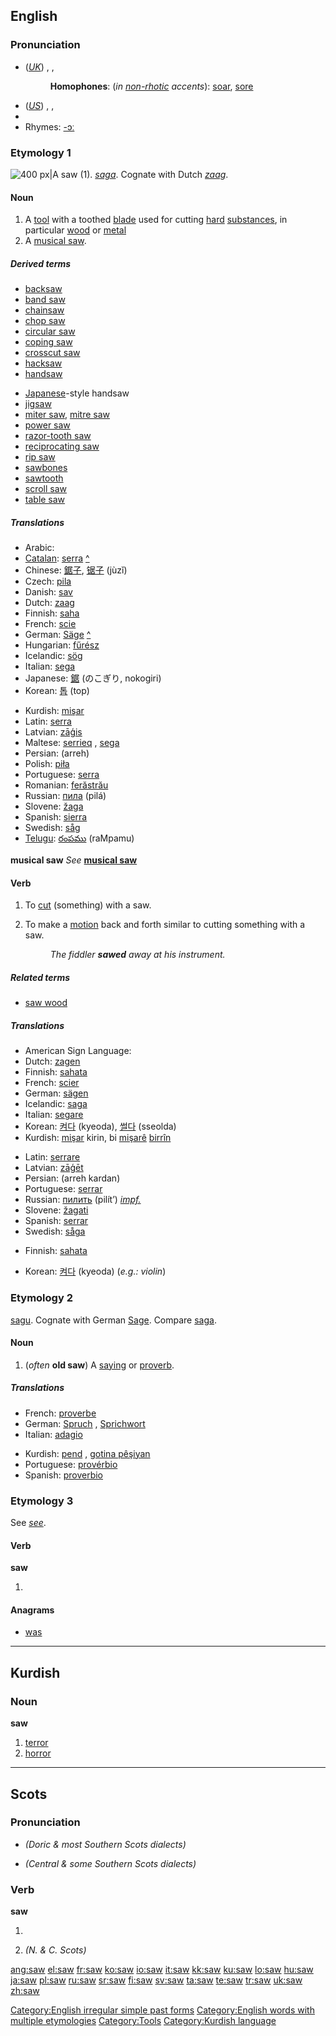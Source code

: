 {{see|SAW}}
{{wikipedia|SAW}}
==English==

{{rank|place|give|ever|156|saw|things|left|part}}

===Pronunciation===
* (''[[Received Pronunciation|UK]]'') {{enPR|sô}}, {{IPA|/sɔː/}}, {{SAMPA|/sO:/}}
*: '''Homophones''': (''in [[non-rhotic]] accents''): [[soar]], [[sore]]
* (''[[General American|US]]'') {{enPR|sô}}, {{IPA|/sɑː/}}, {{SAMPA|/sA:/}}
* {{audio|en-us-saw.ogg|Audio (US)}}
* Rhymes: [[Rhymes:English:-ɔː|-ɔː]]

===Etymology 1===
[[Image:Crosscut saw.JPG|thumb|right|400 px|A saw (1).]]
{{OE.}} ''[[saga#Old English|saga]]''. Cognate with Dutch ''[[zaag]]''.

====Noun====
{{wikipedia}}
{{en-noun}}

# A [[tool]] with a toothed [[blade]] used for cutting [[hard]] [[substance]]s, in particular [[wood]] or [[metal]]
# A [[musical saw]].

=====Derived terms=====
{{top2}}
* [[backsaw]]
* [[band saw]]
* [[chainsaw]]
* [[chop saw]]
* [[circular saw]]
* [[coping saw]]
* [[crosscut saw]]
* [[hacksaw]]
* [[handsaw]]
{{mid2}}
* [[Japanese]]-style handsaw
* [[jigsaw]]
* [[miter saw]], [[mitre saw]]
* [[power saw]]
* [[razor-tooth saw]]
* [[reciprocating saw]]
* [[rip saw]]
* [[sawbones]]
* [[sawtooth]]
* [[scroll saw]]
* [[table saw]]
{{bottom}}

=====Translations=====
{{trans-top|tool}}
* Arabic: {{Arab|[[منشار]]}} {{IPAchar|(minšár)}} {{m}}
* [[Catalan]]: [[serra]] {{f}} [[:ca:serra|^]]
* Chinese: [[鋸子]], [[锯子]] (jùzǐ)
* Czech: [[pila]] {{f}}
* Danish: [[sav]] {{f}}
* Dutch: [[zaag]] {{f}}
* Finnish: [[saha]]
* French: [[scie]] {{f}}
* German: [[Säge]] {{f}} [[:de:Säge|^]]
* Hungarian: [[fűrész]]
* Icelandic: [[sög]] {{f}}
* Italian: [[sega]] {{f}}
* Japanese: [[鋸]] (のこぎり, nokogiri)
* Korean: [[톱]] (top)
{{trans-mid}}
* Kurdish: [[mişar]] {{f}}
* Latin: [[serra]]
* Latvian: [[zāģis]] {{m}}
* Maltese: [[serrieq]] {{m}}, [[sega]] {{f}}
* Persian: {{fa-Arab|[[اره]]}} (arreh)
* Polish: [[piła]] {{f}}
* Portuguese: [[serra]] {{f}}
* Romanian: [[ferăstrău]] {{n}}
* Russian: [[пила]] (pilá) {{f}}
* Slovene: [[žaga]] {{f}}
* Spanish: [[sierra]] {{f}}
* Swedish: [[såg]] {{c}}
* [[Telugu]]: [[రంపము]] (raMpamu)
{{trans-bottom}}

'''musical saw'''
''See'' '''[[musical saw]]'''

====Verb====
{{en-verb|saws|sawing|sawed|'''[[sawed]] '''or''' [[sawn]]'''}}

# {{transitive}} To [[cut]] (something) with a saw.
# {{intransitive}} To make a [[motion]] back and forth similar to cutting something with a saw.
#: ''The fiddler '''sawed''' away at his instrument.''

=====Related terms=====
* [[saw wood]]

=====Translations=====
{{trans-top|cut with a saw}}
* American Sign Language: {{t|ase|A@InsideShoulderhigh-PalmBack-FlatB@NearCenterChesthigh-PalmDown Frontandback}}
* Dutch: [[zagen]]
* Finnish: [[sahata]]
* French: [[scier]]
* German: [[sägen]]
* Icelandic: [[saga]]
* Italian: [[segare]]
* Korean: [[켜다]] (kyeoda), [[썰다]] (sseolda)
* Kurdish: [[mişar]] kirin, bi [[mişar]]ê [[birrîn]]
{{trans-mid}}
* Latin: [[serrare]]
* Latvian: [[zāģēt]]
* Persian: {{fa-Arab|[[اره كردن]]}} (arreh kardan)
* Portuguese: [[serrar]]
* Russian: [[пилить]] (pilít’) ''[[impf.]]''
* Slovene: [[žagati]]
* Spanish: [[serrar]]
* Swedish: [[såga]]
{{trans-bottom}}

{{trans-top|make a motion back and forth as with a saw}}
* Finnish: [[sahata]]
{{trans-mid}}
* Korean: [[켜다]] (kyeoda) (''e.g.: violin'')
{{trans-bottom}}

===Etymology 2===
{{OE.}} [[sagu]]. Cognate with German [[Sage]]. Compare [[saga]].

====Noun====
{{en-noun}}

# (''often'' '''old saw''') A [[saying]] or [[proverb]].

=====Translations=====
{{trans-top|saying or proverb}}
* French: [[proverbe]] {{m}}
* German: [[Spruch]] {{m}}, [[Sprichwort]] {{n}}
* Italian: [[adagio]] {{m}}
{{trans-mid}}
* Kurdish: [[pend]] {{f}}, [[gotinên pêşiyan|gotina pêşiyan]] {{f}}
* Portuguese: [[provérbio]] {{m}}
* Spanish: [[proverbio]] {{m}}
{{trans-bottom}}

===Etymology 3===
See ''[[see]]''.

====Verb====
'''saw'''

# {{simple past of|see}}

====Anagrams====

* [[was]]

[[Category:English irregular simple past forms]]
[[Category:English words with multiple etymologies]]
[[Category:Tools]]

----

==Kurdish==

===Noun===
'''saw'''

# [[terror]]
# [[horror]]

[[Category:Kurdish language]]

----

==Scots==

===Pronunciation===
*{{IPA|/sa/}} ''(Doric & most Southern Scots dialects)''
*{{IPA|/sɔ/}} ''(Central & some Southern Scots dialects)''

===Verb===
'''saw'''

# {{South Scots}} {{simple past of|[[sei]]|lang=Scots}}
# ''(N. & C. Scots)'' {{simple past of|[[see]]|lang=Scots}}

[[ang:saw]]
[[el:saw]]
[[fr:saw]]
[[ko:saw]]
[[io:saw]]
[[it:saw]]
[[kk:saw]]
[[ku:saw]]
[[lo:saw]]
[[hu:saw]]
[[ja:saw]]
[[pl:saw]]
[[ru:saw]]
[[sr:saw]]
[[fi:saw]]
[[sv:saw]]
[[ta:saw]]
[[te:saw]]
[[tr:saw]]
[[uk:saw]]
[[zh:saw]]